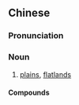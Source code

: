 ==Chinese==
{{zh-forms}}

===Pronunciation===
{{zh-pron
|mn=kh,zz:pêⁿ-po͘/tp,xm,qz:pîⁿ-po͘
|cat=n
}}

===Noun===
{{zh-noun}}

# {{lb|zh|Min Nan}} [[plain]]s, [[flatland]]s

====Compounds====
{{zh-der|平埔族|平埔番}}